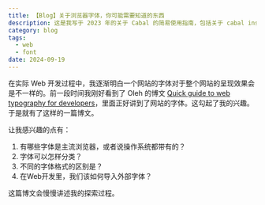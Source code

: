 ```yaml
---
title: 【Blog】关于浏览器字体，你可能需要知道的东西
description: 这是我写于 2023 年的关于 Cabal 的简易使用指南，包括关于 cabal install 和 npm install 不同的地方的解惑。
category: blog
tags:
  - web
  - font
date: 2024-09-19 
---
```


在实际 Web 开发过程中，我逐渐明白一个网站的字体对于整个网站的呈现效果会是不一样的。前一段时间我刚好看到了 Oleh 的博文 [Quick guide to web typography for developers](https://sinja.io/blog/web-typography-quick-guide)，里面正好讲到了网站的字体。这勾起了我的兴趣。于是就有了这样的一篇博文。

让我感兴趣的点有：

1. 有哪些字体是主流浏览器，或者说操作系统都带有的？
2. 字体可以怎样分类？
3. 不同的字体格式的区别是？
4. 在Web开发里，我们该如何导入外部字体？

这篇博文会慢慢讲述我的探索过程。